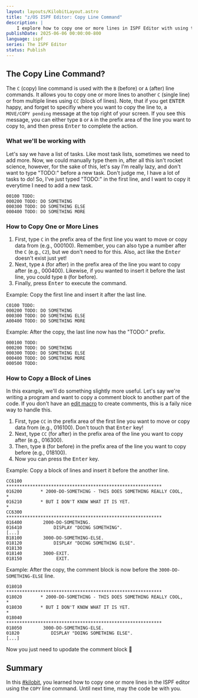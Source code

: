```yaml
---
layout: layouts/KilobitLayout.astro
title: "z/OS ISPF Editor: Copy Line Command"
description: |
    I explore how to copy one or more lines in ISPF Editor with using the C and CC line commands. 
publishDate: 2025-06-06 00:00:00-800
language: ispf
series: The ISPF Editor
status: Publish
---
```


## The Copy Line Command?

<CompanionVideo video_id="9na7e_YcrvQ?si=Um-Bj9NzWU9x3lOk" />

The `C` (copy) line command is used with the `B` (before) or `A` (after) line commands. It allows you to copy one or more lines to another `C` (single line) or from multiple lines using `CC` (block of lines). Note, that if you get <kbd>ENTER</kbd> happy, and forget to specifiy where you want to copy the line to, a `MOVE/COPY pending` message at the top right of your screen. If you see this message, you can either type `B` or `A` in the prefix area of the line you want to copy to, and then press <kbd>Enter</kbd> to complete the action.

### What we'll be working with
Let's say we have a list of tasks. Like most task lists, sometimes we need to add more. Now, we could manually type them in, after all this isn't rocket science, however, for the sake of this, let's say I'm really lazy, and don't want to type "TODO:" before a new task. Don't judge me, I have a lot of tasks to do! So, I've just typed "TODO:" in the first line, and I want to copy it everytime I need to add a new task.

```
00100 TODO:
000200 TODO: DO SOMETHING
000300 TODO: DO SOMETHING ELSE
000400 TODO: DO SOMETHING MORE
```

### How to Copy One or More Lines
1. First, type `C` in the prefix area of the first line you want to move or copy data from (e.g., 000100). Remember, you can also type a number after the `C` (e.g., `C2`), but we don't need to for this. Also, act like the <kbd>Enter</kbd> doesn't exist just yet!
2. Next, type `A` (for after) in the prefix area of the line you want to copy after (e.g., 000400). Likewise, if you wanted to insert it before the last line, you could type `B` (for before).
3. Finally, press <kbd>Enter</kbd> to execute the command.

Example: Copy the first line and insert it after the last line.
```
C0100 TODO:
000200 TODO: DO SOMETHING
000300 TODO: DO SOMETHING ELSE
A00400 TODO: DO SOMETHING MORE
```

Example: After the copy, the last line now has the "TODO:" prefix.
```
000100 TODO:                      
000200 TODO: DO SOMETHING         
000300 TODO: DO SOMETHING ELSE    
000400 TODO: DO SOMETHING MORE    
000500 TODO: 
```

### How to Copy a Block of Lines
In this example, we'll do something slightly more useful. Let's say we're writing a program and want to copy a comment block to another part of the code. If you don't have an [edit macro](/articles/topics/ispf/creating-edit-macros) to create comments, this is a faily nice way to handle this.

1. First, type `CC` in the prefix area of the first line you want to move or copy data from (e.g., 016100). Don't touch that <kbd>Enter</kbd> key!
2. Next, type `CC` (for after) in the prefix area of the line you want to copy after (e.g., 016300).
3. Then, type `B` (for before) in the prefix area of the line you want to copy before (e.g., 018100).
3. Now you can press the <kbd>Enter</kbd> key.

Example: Copy a block of lines and insert it before the another line.

```
CC6100       ***********************************************************
016200       * 2000-DO-SOMETHING - THIS DOES SOMETHING REALLY COOL,    *
016210       * BUT I DON'T KNOW WHAT IT IS YET.                        *
CC6300       ***********************************************************
016400        2000-DO-SOMETHING.
016410            DISPLAY "DOING SOMETHING".
[...]
B18100        3000-DO-SOMETHING-ELSE.
018120            DISPLAY "DOING SOMETHING ELSE".
018130
018140        3000-EXIT.
018150             EXIT.
```

Example: After the copy, the comment block is now before the `3000-DO-SOMETHING-ELSE` line.
```
018010       ***********************************************************
018020       * 2000-DO-SOMETHING - THIS DOES SOMETHING REALLY COOL,    *
018030       * BUT I DON'T KNOW WHAT IT IS YET.                        *
018040       ***********************************************************
018050        3000-DO-SOMETHING-ELSE.
01820            DISPLAY "DOING SOMETHING ELSE".
[...]
```
Now you just need to upodate the comment block 🙂

## Summary
In this [#kilobit](/kilobits), you learned how to copy one or more lines in the ISPF editor using the `COPY` line command. Until next time, may the code be with you.
